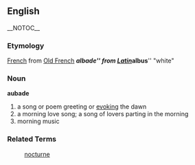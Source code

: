 == English == __NOTOC__
=== Etymology ===
[[French]] from [[Old French]] '''''albade''''' from [[Latin]] '''''albus''''' "white" 

=== Noun ===
'''aubade'''
# a song or poem greeting or [[evoking]] the dawn
# a morning love song; a song of lovers parting in the morning
# morning music

=== Related Terms ===
:[[nocturne]]